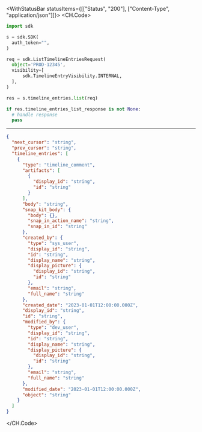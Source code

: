 

<WithStatusBar statusItems={[["Status", "200"], ["Content-Type", "application/json"]]}>
  <CH.Code>
  ```python List.py
  import sdk

s = sdk.SDK(
    auth_token="",
)

req = sdk.ListTimelineEntriesRequest(
    object='PROD-12345',
    visibility=[
        sdk.TimelineEntryVisibility.INTERNAL,
    ],
)

res = s.timeline_entries.list(req)

if res.timeline_entries_list_response is not None:
    # handle response
    pass
  ```
  ---

  ```json Example Response
  {
    "next_cursor": "string",
    "prev_cursor": "string",
    "timeline_entries": [
      {
        "type": "timeline_comment",
        "artifacts": [
          {
            "display_id": "string",
            "id": "string"
          }
        ],
        "body": "string",
        "snap_kit_body": {
          "body": {},
          "snap_in_action_name": "string",
          "snap_in_id": "string"
        },
        "created_by": {
          "type": "sys_user",
          "display_id": "string",
          "id": "string",
          "display_name": "string",
          "display_picture": {
            "display_id": "string",
            "id": "string"
          },
          "email": "string",
          "full_name": "string"
        },
        "created_date": "2023-01-01T12:00:00.000Z",
        "display_id": "string",
        "id": "string",
        "modified_by": {
          "type": "dev_user",
          "display_id": "string",
          "id": "string",
          "display_name": "string",
          "display_picture": {
            "display_id": "string",
            "id": "string"
          },
          "email": "string",
          "full_name": "string"
        },
        "modified_date": "2023-01-01T12:00:00.000Z",
        "object": "string"
      }
    ]
  }
  ```
  </CH.Code>
</WithStatusBar>
